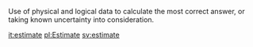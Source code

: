Use of physical and logical data to calculate the most correct answer, or taking known uncertainty into consideration.

[[it:estimate]]
[[pl:Estimate]]
[[sv:estimate]]